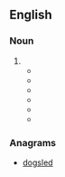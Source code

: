 {{also|sled dog}}
==English==
{{rfv|en}}
===Noun===
{{en-noun}}

# {{alternative spelling of|sled dog|lang=en}}
#* {{quote-book|year=1968 |title=A bear for the FBI |author=Melvin Van Peebles |page=131 |ISBN= |passage=There is something wonderful and sad about Ohio around Christmastime — maybe the reasons are the licentious, Yukon '''sleddog''' cold and the buildings on the main streets of college towns standing respectfully buttressed with graceful wings... }}
#* {{quote-book|year=1976 |title=Jack London's Socialism |author=Carolyn Johnston Willson |page=62 |ISBN= |passage=Buck, the canine hero is kidnapped from his home in the Santa Clara Walley of California and taken to Alaska to become a '''sleddog'''. }}
#* {{quote-book|year=1990 |title=In red hats, beads & bags: 1908 graduates sharing their lives through letters |author=Dolores Avelleyra Murphy |page=218 |ISBN= |passage=We've just finished our winter sports season (which I prefer to summer) with skiing competitions of all kinds, skating, and even a '''sleddog''' race this year. }}
#* {{quote-book|year=2002 |title=America's heartland remembers |author=David J. Marcou & ‎Barbara A. Pauls |page= |ISBN= |passage=The trend was reversed, finally, after the '''sleddog''' fervor spread to the lower forty-eight states.  }}
#* {{quote-book|year=2005 |title=Interior, Environment, and Related Agencies Appropriations for 2006 |author=United States Congress House Committee on Appropriations: Subcommittee on Interior, Environment, and Related Agencies |page= |ISBN= |passage=The Iditarod is a main trans-Alaska Range thoroughfare for regional residents during the winter months and is venue for the 1,000-mile Iditarod '''Sleddog''' Race, the 2,000-mile Tesoro Irondog snowmachine race, and the 350-mile muscle-powered Alaska Uitrasport Iditarod Trail Invitational marathon. }}
#* {{quote-book|year=2014 |title=The Rough Guide to Scotland |author=Rob Humphreys, ‎Steve Vickers, & ‎James Stewart |page= |ISBN=1409372251 |passage=Between Loch Morlich and Inverdruie lies the Cairngorm Sleddog Adventure Centre, the UK's only '''sleddog''' centre. }}

===Anagrams===
* [[dogsled#English|dogsled]]